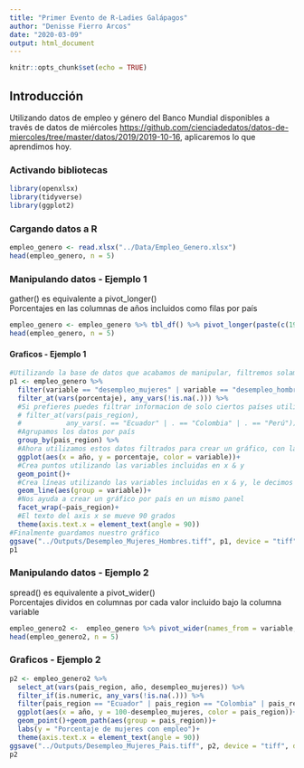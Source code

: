 ---
title: "Primer Evento de R-Ladies Galápagos"
author: "Denisse Fierro Arcos"
date: "2020-03-09"
output: html_document
---

```{r setup, include=FALSE}
knitr::opts_chunk$set(echo = TRUE)
```

## Introducción

Utilizando datos de empleo y género del Banco Mundial disponibles a través de datos de miércoles <https://github.com/cienciadedatos/datos-de-miercoles/tree/master/datos/2019/2019-10-16>, aplicaremos lo que aprendimos hoy.

### Activando bibliotecas
```{r bibliotecas, warning=FALSE}
library(openxlsx)
library(tidyverse)
library(ggplot2)
```

### Cargando datos a R
```{r datos}
empleo_genero <- read.xlsx("../Data/Empleo_Genero.xlsx")
head(empleo_genero, n = 5)
```

### Manipulando datos - Ejemplo 1
gather() es equivalente a pivot_longer()\
Porcentajes en las columnas de años incluidos como filas por país
```{r pivot_longer}
empleo_genero <- empleo_genero %>% tbl_df() %>% pivot_longer(paste(c(1970:2018)), names_to = "año", values_to = "porcentaje")
head(empleo_genero, n = 5)
```

#### Graficos - Ejemplo 1 
```{r grafico1}
#Utilizando la base de datos que acabamos de manipular, filtremos solamente la variable desempleo. Luego creamos un gráfico utilizando ggplot
p1 <- empleo_genero %>% 
  filter(variable == "desempleo_mujeres" | variable == "desempleo_hombres") %>% 
  filter_at(vars(porcentaje), any_vars(!is.na(.))) %>% 
  #Si prefieres puedes filtrar informacion de solo ciertos países utilizando la función filter_at en la variable 'pais_region'
  # filter_at(vars(pais_region), 
  #           any_vars(. == "Ecuador" | . == "Colombia" | . == "Perú")) %>%
  #Agrupamos los datos por país
  group_by(pais_region) %>% 
  #Ahora utilizamos estos datos filtrados para crear un gráfico, con la función aes pasamos información sobre ejes x & y. La opción color será utilizada para variar el color de los puntos basados en una variable en particular
  ggplot(aes(x = año, y = porcentaje, color = variable))+
  #Crea puntos utilizando las variables incluidas en x & y
  geom_point()+
  #Crea líneas utilizando las variables incluidas en x & y, le decimos que las líneas deben conectar a los elementos por cada grupo incluido en la columna variable
  geom_line(aes(group = variable))+
  #Nos ayuda a crear un gráfico por país en un mismo panel
  facet_wrap(~pais_region)+
  #El texto del axis x se mueve 90 grados
  theme(axis.text.x = element_text(angle = 90))
#Finalmente guardamos nuestro gráfico
ggsave("../Outputs/Desempleo_Mujeres_Hombres.tiff", p1, device = "tiff", dpi = 500)
p1
```

### Manipulando datos - Ejemplo 2
spread() es equivalente a pivot_wider()\
Porcentajes dividos en columnas por cada valor incluido bajo la columna variable
```{r pivot wider}
empleo_genero2 <-  empleo_genero %>% pivot_wider(names_from = variable, values_from = porcentaje)
head(empleo_genero2, n = 5)
```

### Graficos - Ejemplo 2
```{r grafico2}
p2 <- empleo_genero2 %>% 
  select_at(vars(pais_region, año, desempleo_mujeres)) %>% 
  filter_if(is.numeric, any_vars(!is.na(.))) %>% 
  filter(pais_region == "Ecuador" | pais_region == "Colombia" | pais_region == "Perú") %>% 
  ggplot(aes(x = año, y = 100-desempleo_mujeres, color = pais_region))+
  geom_point()+geom_path(aes(group = pais_region))+
  labs(y = "Porcentaje de mujeres con empleo")+
  theme(axis.text.x = element_text(angle = 90))
ggsave("../Outputs/Desempleo_Mujeres_Pais.tiff", p2, device = "tiff", dpi = 400)
p2
```